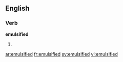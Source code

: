 ==English==

===Verb===
'''emulsified'''

# {{present participle of|emulsify}}

[[ar:emulsified]]
[[fr:emulsified]]
[[sv:emulsified]]
[[vi:emulsified]]